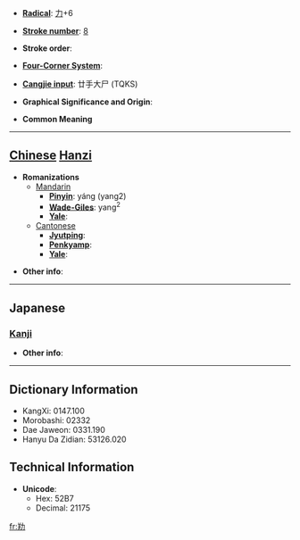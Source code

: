 * '''[[Wiktionary:Chinese radical index| Radical]]''': [[Wiktionary:Chinese radical index 力|力]]+6

* '''[[Wiktionary:Chinese total strokes index|Stroke number]]''': [[Wiktionary:Chinese total strokes index 8|8]]

* '''Stroke order''': 

* '''[[Wiktionary:Chinese four corner index|Four-Corner System]]''': 

* '''[[Wiktionary:Chinese Cangjie index|Cangjie input]]''': 廿手大尸 (TQKS)

* '''Graphical Significance and Origin''': 

* '''Common Meaning'''

----

== [[Chinese]] [[Hanzi]] ==

* '''Romanizations'''
** [[Mandarin]]
*** '''[[Pinyin]]''': yáng (yang2)
*** '''[[Wade-Giles]]''': yang<sup>2</sup>
*** '''[[Yale]]''': 
**[[Cantonese]]
***'''[[Jyutping]]''':
***'''[[Penkyamp]]''': 
***'''[[Yale]]''': 

* '''Other info''': 

----

==Japanese==
===[[Kanji]]===
{{kanji|on readings=[[よう]] (yō)|kun readings=[[すすめる]] (susumeru)}}

* '''Other info''':  

----

== Dictionary Information ==

* KangXi: 0147.100
* Morobashi: 02332
* Dae Jaweon: 0331.190
* Hanyu Da Zidian: 53126.020

== Technical Information ==

* '''Unicode''':
** Hex: 52B7
** Decimal: 21175

[[fr:劷]]